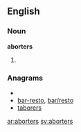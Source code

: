 ==English==
===Noun===
'''aborters'''
# {{plural of|[[aborter]]}}

===Anagrams===
* {{alphagram|abeorrst}}
* [[bar-resto#English|bar-resto]], [[bar/resto#English|bar/resto]]
* [[taborers#English|taborers]]


[[ar:aborters]]
[[sv:aborters]]